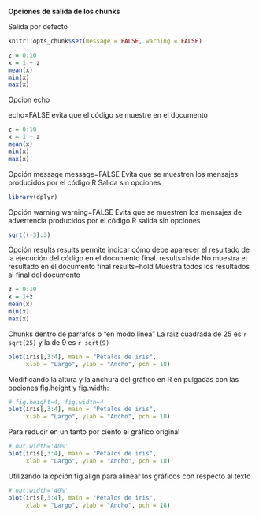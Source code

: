 
**Opciones de salida de los chunks**

Salida por defecto

```r
knitr::opts_chunk$set(message = FALSE, warning = FALSE)
```


```r
z = 0:10
x = 1 + z
mean(x)
min(x)
max(x)
```

Opcion echo

echo=FALSE evita que el código se muestre en el documento

```r
z = 0:10
x = 1 + z
mean(x)
min(x)
max(x)
```


Opción message
message=FALSE Evita que se muestren los mensajes producidos por el código R
Salida sin opciones
```r
library(dplyr)
```


Opción warning
warning=FALSE Evita que se muestren los mensajes de advertencia producidos por el código R
salida sin opciones
```r
sqrt((-3):3)
```


Opción results
results permite indicar cómo debe aparecer el resultado de la ejecución del código en el documento final.
results=hide No muestra el resultado en el documento final
results=hold Muestra todos los resultados al final del documento
```r
z = 0:10
x = 1+z
mean(x)
min(x)
max(x)
```


Chunks dentro de parrafos o "en modo línea"
La raiz cuadrada de 25 es `r sqrt(25)` y la de 9 es `r sqrt(9)`

```r
plot(iris[,3:4], main = "Pétalos de iris",
     xlab = "Largo", ylab = "Ancho", pch = 18)
```

Modificando la altura y la anchura del gráfico en R en pulgadas con las opciones fig.height y fig.width:

```r
# fig.height=4, fig.width=4
plot(iris[,3:4], main = "Pétalos de iris",
     xlab = "Largo", ylab = "Ancho", pch = 18)
```

Para reducir en un tanto por ciento el gráfico original

```r
# out.width='40%'
plot(iris[,3:4], main = "Pétalos de iris",
     xlab = "Largo", ylab = "Ancho", pch = 18)
```

Utilizando la opción fig.align para alinear los gráficos con respecto al texto

```r
# out.width='40%'
plot(iris[,3:4], main = "Pétalos de iris",
     xlab = "Largo", ylab = "Ancho", pch = 18)
```






